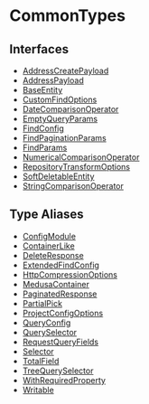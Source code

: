 
# CommonTypes

## Interfaces

- [AddressCreatePayload](../../CommonTypes/interfaces/types.CommonTypes.AddressCreatePayload.mdx)
- [AddressPayload](../../CommonTypes/interfaces/types.CommonTypes.AddressPayload.mdx)
- [BaseEntity](../../CommonTypes/interfaces/types.CommonTypes.BaseEntity.mdx)
- [CustomFindOptions](../../CommonTypes/interfaces/types.CommonTypes.CustomFindOptions.mdx)
- [DateComparisonOperator](../../CommonTypes/interfaces/types.CommonTypes.DateComparisonOperator.mdx)
- [EmptyQueryParams](../../CommonTypes/interfaces/types.CommonTypes.EmptyQueryParams.mdx)
- [FindConfig](../../CommonTypes/interfaces/types.CommonTypes.FindConfig.mdx)
- [FindPaginationParams](../../CommonTypes/interfaces/types.CommonTypes.FindPaginationParams.mdx)
- [FindParams](../../CommonTypes/interfaces/types.CommonTypes.FindParams.mdx)
- [NumericalComparisonOperator](../../CommonTypes/interfaces/types.CommonTypes.NumericalComparisonOperator.mdx)
- [RepositoryTransformOptions](../../CommonTypes/interfaces/types.CommonTypes.RepositoryTransformOptions.mdx)
- [SoftDeletableEntity](../../CommonTypes/interfaces/types.CommonTypes.SoftDeletableEntity.mdx)
- [StringComparisonOperator](../../CommonTypes/interfaces/types.CommonTypes.StringComparisonOperator.mdx)

## Type Aliases

- [ConfigModule](../../CommonTypes/types/types.CommonTypes.ConfigModule.mdx)
- [ContainerLike](../../CommonTypes/types/types.CommonTypes.ContainerLike.mdx)
- [DeleteResponse](../../CommonTypes/types/types.CommonTypes.DeleteResponse.mdx)
- [ExtendedFindConfig](../../CommonTypes/types/types.CommonTypes.ExtendedFindConfig.mdx)
- [HttpCompressionOptions](../../CommonTypes/types/types.CommonTypes.HttpCompressionOptions.mdx)
- [MedusaContainer](../../CommonTypes/types/types.CommonTypes.MedusaContainer.mdx)
- [PaginatedResponse](../../CommonTypes/types/types.CommonTypes.PaginatedResponse.mdx)
- [PartialPick](../../CommonTypes/types/types.CommonTypes.PartialPick.mdx)
- [ProjectConfigOptions](../../CommonTypes/types/types.CommonTypes.ProjectConfigOptions.mdx)
- [QueryConfig](../../CommonTypes/types/types.CommonTypes.QueryConfig.mdx)
- [QuerySelector](../../CommonTypes/types/types.CommonTypes.QuerySelector.mdx)
- [RequestQueryFields](../../CommonTypes/types/types.CommonTypes.RequestQueryFields.mdx)
- [Selector](../../CommonTypes/types/types.CommonTypes.Selector.mdx)
- [TotalField](../../CommonTypes/types/types.CommonTypes.TotalField.mdx)
- [TreeQuerySelector](../../CommonTypes/types/types.CommonTypes.TreeQuerySelector.mdx)
- [WithRequiredProperty](../../CommonTypes/types/types.CommonTypes.WithRequiredProperty.mdx)
- [Writable](../../CommonTypes/types/types.CommonTypes.Writable.mdx)
